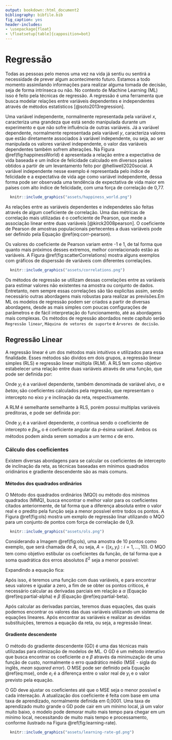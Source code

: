 ```yaml
---
output: bookdown::html_document2
bibliography: bibfile.bib
fig_caption: yes
header-includes:
- \usepackage{float}
- \floatsetup[table]{capposition=bot}
---
```


# Regressão
Todas as pessoas pelo menos uma vez na vida já sentiu ou sentirá a necessidade 
de prever algum acontecimento futuro. Estamos a todo momento assimilando 
informações para realizar alguma tomada de decisão, seja de forma intrínseca ou 
não. No contexto de Machine Learning (ML) isso é feito pela técnicas de 
regressão. A regressão é uma ferramenta que busca modelar relações entre 
variáveis dependentes e independentes através de métodos estatísticos 
[@soto2013regression]. 

Uma variável independente, normalmente representada pela  variável $x$, 
caracteriza uma grandeza que está sendo manipulada durante um experimento e que 
não sofre influência de outras variáveis. Já a variável dependente, normalmente 
representada pela variável $y$, caracteriza valores que estão diretamente 
associados à variável independente, ou seja, ao ser manipulada os valores 
variável independente, o valor das variáveis dependentes também sofrem 
alterações. Na Figura \@ref(fig:happinessWorld) é apresentada a relação entre a 
expectativa de vida baseada e um índice de felicidade calculado em diversos 
países obtidos a partir de um levantamento feito por @helliwell2020social. A 
variável independente nesse exemplo é representada pelo índice de felicidade e a 
expectativa de vida age como variável independente, dessa forma pode ser 
observada uma tendência de expectativa de vida maior em países com alto índice 
de felicidade, com uma força de correlação de 0,77.

```r
  knitr::include_graphics("assets/happiness_world.png")
```

As relações entre as variáveis dependentes e independetes são feitas através de 
algum coeficiente de correlação. Uma das métricas de correlação mais utilizadas 
é o coeficiente de Pearson, que mede a associação linear entre duas variáveis 
[@kirck2008pearson]. O coeficiente de Pearson de amostras populacionais 
pertecentes a duas variáveis pode ser definido pela 
Equação \@ref(eq:corr-pearson).

\begin{equation} 
    r_{xy} = \frac{{}\sum_{i=1}^{n} (x_i - \overline{x})(y_i - \overline{y})}
    {\sqrt{\sum_{i=1}^{n} (x_i - \overline{x})^2(y_i - \overline{y})^2}}
(\#eq:corr-pearson)
\end{equation} 

Os valores do coeficiente de Pearson variam entre -1 e 1, de tal forma que 
quanto mais próximos desses extremos, melhor correlacionado estão as variáveis. 
A Figura \@ref(fig:scatterCorrelations) mostra alguns exemplos com gráficos de 
disperssão de variáveis com diferentes correlações.

```r
  knitr::include_graphics("assets/correlations.png")
```

Os métodos de regressão se utilizam dessas correlações entre as variáveis para 
estimar valores não existentes na amostra ou conjunto de dados. Entretanto, nem
sempre essas correlações são tão explicítas assim, sendo necessário outras 
abordagens mais robustas para realizar as previsões.Em ML os modelos de 
regressão podem ser criados a partir de diversas abordagens, desde as mais 
simples com poucas configurações de parâmetros e de fácil interpretação do 
funcionamento, até as abordagens mais complexas. Os métodos de regressão 
abordados neste capítulo serão `Regressão linear`, 
`Máquina de vetores de suporte` e `Árvores de decisão`.

## Regressão Linear

A regressão linear é um dos métodos mais intuitivos e utilizados para essa 
finalidade. Esses métodos são dividos em dois grupos, a regressão linear simples
(RLS) e regressão linear múltipla (RLM). A RLS tem como objetivo estabelecer uma
relação entre duas variáveis através de uma função, que pode ser definida por:

\begin{equation} 
    y_{i} = \alpha+\beta x_{i}
(\#eq:rls-function)
\end{equation} 

Onde $y_{i}$ é a variável dependente, também denominada de variável alvo,
$\alpha$ e $beta x_{i}$ são coeficientes calculados pela regressão, que 
representam o intercepto no eixo $y$ e inclinação da reta, respectivamente.

A RLM é semelhante semelhante à RLS, porém possui multiplas variáveis 
preditoras, e pode ser definida por:

\begin{equation} 
    y_{i} = \alpha+\beta x_{i1}+\beta x_{i2}+...+\beta x_{in}
(\#eq:rlm-function)
\end{equation} 

Onde $y_{i}$ é a variável dependente, $\alpha$ continua sendo o coeficiente de 
intercepto e $\beta x_{ip}$ o é coeficiente angular da $p$-ésima variável. Ambos 
os métodos podem ainda serem somados a um termo $\epsilon$ de erro. 

### Cálculo dos coeficientes

Existem diversas abordagens para se calcular os coeficientes de intercepto de 
inclinação da reta, as técnicas baseadas em mínimos quadrados oridinários e 
gradiente descendente são as mais comuns.

#### Métodos dos quadrados ordinários

O Método dos quadrados ordinários (MQO) ou método dos mínimos quadrados (MMQ),
busca encontrar o melhor valor para os coeficientes citados anteriormente, de 
tal forma que a diferença absoluta entre o valor real e o predito pela função 
seja a menor possível entre todos os pontos. A Figura \@ref(fig:ols) mostra um 
exmplo de regressão linar utilizando o MQO para um conjunto de pontos com força 
de correlação de 0,9.

```r
  knitr::include_graphics("assets/ols.png")
```

Considerando a Imagem \@ref(fig:ols), uma amostra de 10 pontos como exemplo, que
será chamada de $A$, ou seja, $A = \{(x_{i}, y_{i}):i=1, ..., 10\}$. O MQO tem 
como objetivo estibular os coeficientes da função, de tal forma que a soma 
quadrática dos erros absolutos $E^{2}$ seja a menor possível:

\begin{equation} 
    E^{2} = \sum_{i=1}^{n=10}(y_{i}-(\alpha+\beta x_{i}))^{2}
(\#eq:error-ols)
\end{equation} 

Expandindo a equação fica:

\begin{equation} 
    E = ((y_{1}-(\alpha+\beta x_{1}))^{2}+(y_{2}-(\alpha+\beta x_{2}))^{2}+ ... + (y_{10}-(\alpha+\beta x_{10}))^{2})^{2}
(\#eq:expanded-error-ols)
\end{equation} 

Após isso, é teremos uma função com duas variáveis, e para encontrar seus 
valores e igualar a zero, a fim de se obter os pontos críticos, é necessário 
calcular as derivadas parciais em relação a $\alpha$ (Equação 
\@ref(eq:partial-alpha) e $\beta$ (Equação \@ref(eq:partial-beta).

<!-- = 2(y_{1}-\alpha+\beta x_{1})\times1+2(y_{2}-\alpha+\beta x_{2})\times1+ ... + 2(y_{10}-\alpha+\beta x_{10})\times1 = 0 -->
\begin{equation} 
    \frac{\partial E^{2}}{\partial \alpha} = (y_{1}-(\alpha+\beta x_{1}))^{2}+(y_{2}-(\alpha+\beta x_{2}))^{2}+ ... + (y_{10}-(\alpha+\beta x_{10}))^{2} = 0
(\#eq:partial-alpha)
\end{equation} 

\begin{equation} 
    \frac{\partial E^{2}}{\partial \beta} = (y_{1}-(\alpha+\beta x_{1}))^{2}+(y_{2}-(\alpha+\beta x_{2}))^{2}+ ... + (y_{10}-(\alpha+\beta x_{10}))^{2} = 0
(\#eq:partial-beta)
\end{equation} 

Após calcular as derivadas parcias, teremos duas equações, das quais podemos 
encontrar os valores das duas variáveis utilizando um sistema de equações 
lineares. Após encontrar as variáveis e realizar as devidas substituições, 
teremos a equação da reta, ou seja, a regressão linear.

#### Gradiente descendente
O método do gradiente descendente (GD) é uma das técnicas mais utilizadas para 
otimização de modelos de ML. O GD é um método interativo que busca encontrar os 
coeficiente $\alpha$ e $\beta$ através da minimuzação de uma função de custo, 
normalmente o erro quadrático médio (MSE - sigla do inglês, 
*mean squared error*). O MSE pode ser definido pela Equação \@ref(eq:mse), onde
$e_{i}$ é a diferença entre o valor real de $y_{i}$ e o valor previsto pela 
equação.

\begin{equation} 
    MSE = \frac{1}{n} \sum^{n}_{i=1}e_{i}^{2}
(\#eq:mse)
\end{equation} 

O GD deve ajustar os coeficientes até que o MSE seja o menor possível e cada 
intereação. A atualização dos coeficiente é feita com base em uma taxa de 
aprendizado, normalmente definida em 0,0001. Uma taxa de aprendizado muito 
grande o GD pode cair em um mínimo local, já um valor muito baixo, o modelo pode 
demorar muito mais tempo para chegar em um mínimo local, necessitando de muito 
mais tempo e processamento, conforme ilustrado na Figura 
\@ref(fig:learning-rate).

```r
  knitr::include_graphics("assets/learning-rate-gd.png")
```





 





